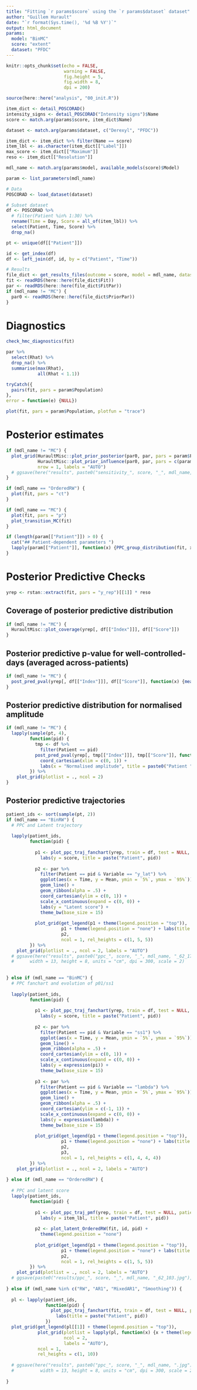 ```yaml
---
title: "Fitting `r params$score` using the `r params$dataset` dataset"
author: "Guillem Hurault"
date: "`r format(Sys.time(), '%d %B %Y')`"
output: html_document
params:
  model: "BinMC"
  score: "extent"
  dataset: "PFDC"
---
```


```r
knitr::opts_chunk$set(echo = FALSE,
                      warning = FALSE,
                      fig.height = 5,
                      fig.width = 8,
                      dpi = 200)

source(here::here("analysis", "00_init.R"))

item_dict <- detail_POSCORAD()
intensity_signs <- detail_POSCORAD("Intensity signs")$Name
score <- match.arg(params$score, item_dict$Name)

dataset <- match.arg(params$dataset, c("Derexyl", "PFDC"))

item_dict <- item_dict %>% filter(Name == score)
item_lbl <- as.character(item_dict[["Label"]])
max_score <- item_dict[["Maximum"]]
reso <- item_dict[["Resolution"]]

mdl_name <- match.arg(params$model, available_models(score)$Model)

param <- list_parameters(mdl_name)
```

```r
# Data
POSCORAD <- load_dataset(dataset)

# Subset dataset
df <- POSCORAD %>%
  # filter(Patient %in% 1:30) %>%
  rename(Time = Day, Score = all_of(item_lbl)) %>%
  select(Patient, Time, Score) %>%
  drop_na()

pt <- unique(df[["Patient"]])

id <- get_index(df)
df <- left_join(df, id, by = c("Patient", "Time"))
```

```r
# Results
file_dict <- get_results_files(outcome = score, model = mdl_name, dataset = dataset)
fit <- readRDS(here::here(file_dict$Fit))
par <- readRDS(here::here(file_dict$FitPar))
if (mdl_name != "MC") {
  par0 <- readRDS(here::here(file_dict$PriorPar))
}
```

# Diagnostics

```r
check_hmc_diagnostics(fit)

par %>%
  select(Rhat) %>%
  drop_na() %>%
  summarise(max(Rhat),
            all(Rhat < 1.1))

tryCatch({
  pairs(fit, pars = param$Population)
},
error = function(e) {NULL})

plot(fit, pars = param$Population, plotfun = "trace")
```

# Posterior estimates

```r
if (mdl_name != "MC") {
  plot_grid(HuraultMisc::plot_prior_posterior(par0, par, pars = param$Population) + theme_bw(base_size = 15) + theme(legend.position = "top"),
            HuraultMisc::plot_prior_influence(par0, par, pars = c(param$Population, param$Patient)) + theme(legend.position = "top"),
            nrow = 1, labels = "AUTO")
  # ggsave(here("results", paste0("sensitivity_", score, "_", mdl_name, ".jpg")), width = 13, height = 8, units = "cm", dpi = 300, scale = 2)
}
```

```r
if (mdl_name == "OrderedRW") {
  plot(fit, pars = "ct")
}
```

```r
if (mdl_name == "MC") {
  plot(fit, pars = "p")
  plot_transition_MC(fit)
}
```

```r
if (length(param[["Patient"]]) > 0) {
  cat("## Patient-dependent parameters ")
  lapply(param[["Patient"]], function(x) {PPC_group_distribution(fit, x, 50)})
}
```

# Posterior Predictive Checks

```r
yrep <- rstan::extract(fit, pars = "y_rep")[[1]] * reso
```

## Coverage of posterior predictive distribution

```r
if (mdl_name != "MC") {
  HuraultMisc::plot_coverage(yrep[, df[["Index"]]], df[["Score"]])
}
```

## Posterior predictive p-value for well-controlled-days (averaged across-patients)

```r
if (mdl_name != "MC") {
  post_pred_pval(yrep[, df[["Index"]]], df[["Score"]], function(x) {mean(x < max_score * 0.1, na.rm = TRUE)}, plot = TRUE)
}
```

## Posterior predictive distribution for normalised amplitude

```r
if (mdl_name != "MC") {
  lapply(sample(pt, 4),
         function(pid) {
           tmp <- df %>%
             filter(Patient == pid)
           post_pred_pval(yrep[, tmp[["Index"]]], tmp[["Score"]], function(x) {(max(x) - min(x)) / max_score}, plot = TRUE)$plot +
             coord_cartesian(xlim = c(0, 1)) +
             labs(x = "Normalised amplitude", title = paste0("Patient ", pid))
         }) %>%
    plot_grid(plotlist = ., ncol = 2)
}
```

## Posterior predictive trajectories

```r
patient_ids <- sort(sample(pt, 2))
if (mdl_name == "BinRW") {
  # PPC and Latent trajectory
  
  lapply(patient_ids,
         function(pid) {
           
           p1 <- plot_ppc_traj_fanchart(yrep, train = df, test = NULL, patient_id = pid, max_score = max_score) +
             labs(y = score, title = paste("Patient", pid))
           
           p2 <- par %>%
             filter(Patient == pid & Variable == "y_lat") %>%
             ggplot(aes(x = Time, y = Mean, ymin = `5%`, ymax = `95%`)) +
             geom_line() +
             geom_ribbon(alpha = .5) +
             coord_cartesian(ylim = c(0, 1)) +
             scale_x_continuous(expand = c(0, 0)) +
             labs(y = "Latent score") +
             theme_bw(base_size = 15)
           
           plot_grid(get_legend(p1 + theme(legend.position = "top")),
                     p1 + theme(legend.position = "none") + labs(title = paste("Patient", pid)),
                     p2,
                     ncol = 1, rel_heights = c(1, 5, 5))
         }) %>%
    plot_grid(plotlist = ., ncol = 2, labels = "AUTO")
  # ggsave(here("results", paste0("ppc_", score, "_", mdl_name, "_62_177.jpg")),
  #      width = 13, height = 8, units = "cm", dpi = 300, scale = 2)
  
  
} else if (mdl_name == "BinMC") {
  # PPC fanchart and evolution of p01/ss1
  
  lapply(patient_ids,
         function(pid) {
           
           p1 <- plot_ppc_traj_fanchart(yrep, train = df, test = NULL, patient_id = pid, max_score = max_score) +
             labs(y = score, title = paste("Patient", pid))
           
           p2 <- par %>%
             filter(Patient == pid & Variable == "ss1") %>%
             ggplot(aes(x = Time, y = Mean, ymin = `5%`, ymax = `95%`)) +
             geom_line() +
             geom_ribbon(alpha = .5) +
             coord_cartesian(ylim = c(0, 1)) +
             scale_x_continuous(expand = c(0, 0)) +
             labs(y = expression(pi)) +
             theme_bw(base_size = 15)
           
           p3 <- par %>%
             filter(Patient == pid & Variable == "lambda") %>%
             ggplot(aes(x = Time, y = Mean, ymin = `5%`, ymax = `95%`)) +
             geom_line() +
             geom_ribbon(alpha = .5) +
             coord_cartesian(ylim = c(-1, 1)) +
             scale_x_continuous(expand = c(0, 0)) +
             labs(y = expression(lambda)) +
             theme_bw(base_size = 15)
           
           plot_grid(get_legend(p1 + theme(legend.position = "top")),
                     p1 + theme(legend.position = "none") + labs(title = paste("Patient", pid)),
                     p2,
                     p3,
                     ncol = 1, rel_heights = c(1, 4, 4, 4))
         }) %>%
    plot_grid(plotlist = ., ncol = 2, labels = "AUTO")
  
} else if (mdl_name == "OrderedRW") {
  
  # PPC and latent score
  lapply(patient_ids,
         function(pid) {
           
           p1 <- plot_ppc_traj_pmf(yrep, train = df, test = NULL, patient_id = pid, max_score = max_score, max_scale = 1) +
             labs(y = item_lbl, title = paste("Patient", pid))
           
           p2 <- plot_latent_OrderedRW(fit, id, pid) +
             theme(legend.position = "none")
           
           plot_grid(get_legend(p1 + theme(legend.position = "top")),
                     p1 + theme(legend.position = "none") + labs(title = paste("Patient", pid)),
                     p2,
                     ncol = 1, rel_heights = c(1, 5, 5))
         }) %>%
    plot_grid(plotlist = ., ncol = 2, labels = "AUTO")
  # ggsave(paste0("results/ppc_", score, "_", mdl_name, "_62_103.jpg"), width = 13, height = 8, units = "cm", dpi = 300, scale = 2.2)
  
} else if (mdl_name %in% c("RW", "AR1", "MixedAR1", "Smoothing")) {
  
  pl <- lapply(patient_ids,
               function(pid) {
                 plot_ppc_traj_fanchart(fit, train = df, test = NULL, patient_id = pid, max_score = max_score) +
                   labs(title = paste("Patient", pid))
               })
  plot_grid(get_legend(pl[[1]] + theme(legend.position = "top")),
            plot_grid(plotlist = lapply(pl, function(x) {x + theme(legend.position = "none")}),
                      ncol = 2,
                      labels = "AUTO"),
            ncol = 1,
            rel_heights = c(1, 10))
  
  # ggsave(here("results", paste0("ppc_", score, "_", mdl_name, ".jpg")),
  #          width = 13, height = 8, units = "cm", dpi = 300, scale = 2)
  
}
```
